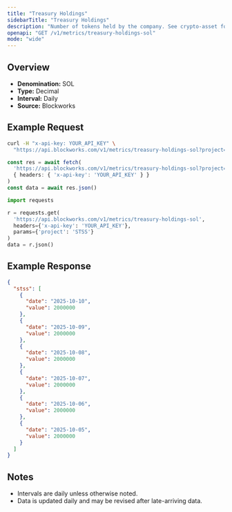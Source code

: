 ```yaml
---
title: "Treasury Holdings"
sidebarTitle: "Treasury Holdings"
description: "Number of tokens held by the company. See crypto-asset for asset indicator"
openapi: "GET /v1/metrics/treasury-holdings-sol"
mode: "wide"
---
```


## Overview

- **Denomination:** SOL
- **Type:** Decimal
- **Interval:** Daily
- **Source:** Blockworks

## Example Request

<CodeGroup>

```bash cURL
curl -H "x-api-key: YOUR_API_KEY" \
  "https://api.blockworks.com/v1/metrics/treasury-holdings-sol?project=STSS"
```

```typescript TypeScript
const res = await fetch(
  'https://api.blockworks.com/v1/metrics/treasury-holdings-sol?project=STSS',
  { headers: { 'x-api-key': 'YOUR_API_KEY' } }
)
const data = await res.json()
```

```python Python
import requests

r = requests.get(
  'https://api.blockworks.com/v1/metrics/treasury-holdings-sol',
  headers={'x-api-key': 'YOUR_API_KEY'},
  params={'project': 'STSS'}
)
data = r.json()
```

</CodeGroup>

## Example Response

```json
{
  "stss": [
    {
      "date": "2025-10-10",
      "value": 2000000
    },
    {
      "date": "2025-10-09",
      "value": 2000000
    },
    {
      "date": "2025-10-08",
      "value": 2000000
    },
    {
      "date": "2025-10-07",
      "value": 2000000
    },
    {
      "date": "2025-10-06",
      "value": 2000000
    },
    {
      "date": "2025-10-05",
      "value": 2000000
    }
  ]
}
```

## Notes
- Intervals are daily unless otherwise noted.
- Data is updated daily and may be revised after late-arriving data.